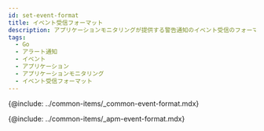 ```yaml
---
id: set-event-format
title: イベント受信フォーマット
description: アプリケーションモニタリングが提供する警告通知のイベント受信のフォーマットについて説明します。
tags:
  - Go
  - アラート通知
  - イベント
  - アプリケーション
  - アプリケーションモニタリング
  - イベント受信フォーマット
---
```


{@include: ../common-items/_common-event-format.mdx}

{@include: ../common-items/_apm-event-format.mdx}
